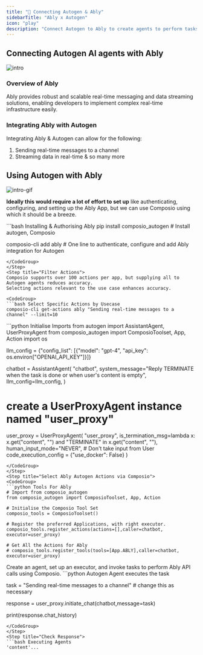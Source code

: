 ```yaml
---
title: "🚀 Connecting Autogen & Ably"
sidebarTitle: "Ably x Autogen"
icon: "play"
description: "Connect Autogen to Ably to create agents to perform tasks using natural language"
---
```


## Connecting Autogen AI agents with Ably
![intro](/media/intro.jpg)

### Overview of Ably

Ably provides robust and scalable real-time messaging and data streaming solutions, enabling developers to implement complex real-time infrastructure easily.

### Integrating Ably with Autogen

Integrating Ably & Autogen can allow for the following:

1. Sending real-time messages to a channel
2. Streaming data in real-time
& so many more

## Using Autogen with Ably
![intro-gif](/media/intro.gif)
<Steps>
<Step title="Setting Up the Environment">

**Ideally this would require a lot of effort to set up** like authenticating, configuring, and setting up the Ably App, but we can use Composio using which it should be a breeze.

<CodeGroup>
```bash Installing & Authorising Ably
pip install composio_autogen # Install autogen, Composio 

composio-cli add ably # One line to authenticate, configure and add Ably integration for Autogen
```
</CodeGroup>
</Step>
<Step title="Filter Actions">
Composio supports over 100 actions per app, but supplying all to Autogen agents reduces accuracy.
Selecting actions relevant to the use case enhances accuracy.

<CodeGroup>
```bash Select Specific Actions by Usecase
composio-cli get-actions ably "Sending real-time messages to a channel" --limit=10
```
</CodeGroup>

</Step>
<Step title="Import Base Packages">

<CodeGroup>
```python Initialise Imports
from autogen import AssistantAgent, UserProxyAgent
from composio_autogen import ComposioToolset, App, Action
import os

llm_config = {"config_list": [{"model": "gpt-4", "api_key": os.environ["OPENAI_API_KEY"]}]}

chatbot = AssistantAgent(
    "chatbot",
    system_message="Reply TERMINATE when the task is done or when user's content is empty",
    llm_config=llm_config,
)

# create a UserProxyAgent instance named "user_proxy"
user_proxy = UserProxyAgent(
    "user_proxy",
    is_termination_msg=lambda x: x.get("content", "") and "TERMINATE" in x.get("content", ""),
    human_input_mode="NEVER", # Don't take input from User
    code_execution_config = {"use_docker": False}
)
```
</CodeGroup>
</Step>
<Step title="Select Ably Autogen Actions via Composio">
<CodeGroup>
```python Tools For Ably
# Import from composio_autogen
from composio_autogen import ComposioToolset, App, Action

# Initialise the Composio Tool Set
composio_tools = ComposioToolset()

# Register the preferred Applications, with right executor. 
composio_tools.register_actions(actions=[],caller=chatbot, executor=user_proxy)

# Get All the Actions for Ably
# composio_tools.register_tools(tools=[App.ABLY],caller=chatbot, executor=user_proxy) 
```
</CodeGroup>
</Step>
<Step title="Execute the Agent">
Create an agent, set up an executor, and invoke tasks to perform Ably API calls using Composio. 
<CodeGroup>
```python Autogen Agent executes the task

task = "Sending real-time messages to a channel" # change this as necessary

response = user_proxy.initiate_chat(chatbot,message=task)

print(response.chat_history)
```
</CodeGroup>
</Step>
<Step title="Check Response">
```bash Executing Agents
'content'...
```
</Step>
</Steps>
